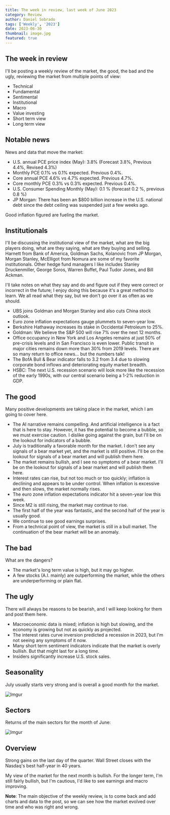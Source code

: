 ```yaml
---
title: The week in review, last week of June 2023
category: Review
author: Daniel Sobrado
tags: ['Weekly', '2023']
date: 2023-06-30
thumbnail: image.jpg
featured: true
---
```


## The week in review

I'll be posting a weekly review of the market, the good, the bad and the ugly, reviewing the market from multiple points of view:
* Technical
* Fundamental
* Sentimental
* Institutional
* Macro
* Value investing
* Short term view
* Long term view

## Notable news

News and data that move the market:

* U.S. annual PCE price index (May): 3.8% (Forecast 3.8%, Previous 4.4%, Revised 4.3%)
* Monthly PCE 0.1% vs 0.1% expected. Previous 0.4%.
* Core annual PCE 4.6% vs 4.7% expected. Previous 4.7%.
* Core monthly PCE 0.3% vs 0.3% expected. Previous 0.4%.
* U.S. Consumer Spending Monthly (May): 0.1 % (forecast 0.2 %, previous 0.8 %)
* JP Morgan: There has been an $800 billion increase in the U.S. national debt since the debt ceiling was suspended just a few weeks ago.

Good inflation figured are fueling the market.

## Institutionals

I'll be discussing the institutional view of the market, what are the big players doing, what are they saying, what are they buying and selling.
Harnett from Bank of America, Goldman Sachs, Kolanovic from JP Morgan, Morgan Stanley, McElligot from Nomura are some of my favorite institutionals. Other hedge fund managers I like includes Stanley Druckenmiller, George Soros, Warren Buffet, Paul Tudor Jones, and Bill Ackman.

I'll take notes on what they say and do and figure out if they were correct or incorrect in the future; I enjoy doing this because it's a great method to learn. We all read what they say, but we don't go over it as often as we should.

* UBS joins Goldman and Morgan Stanley and also cuts China stock outlook.
* Euro zone inflation expectations gauge plummets to seven-year low.
* Berkshire Hathaway increases its stake in Occidental Petroleum to 25%.
* Goldman: We believe the S&P 500 will rise 7% over the next 12 months.
* Office occupancy in New York and Los Angeles remains at just 50% of pre-crisis levels and in San Francisco is even lower. Public transit in major cities remains down more than 30% from 2019 levels. There are so many return to office news... but the numbers talk!
* The BofA Bull & Bear indicator falls to 3.2 from 3.4 due to slowing corporate bond inflows and deteriorating equity market breadth.
* HSBC: The next U.S. recession scenario will look more like the recession of the early 1990s, with our central scenario being a 1-2% reduction in GDP.

## The good

Many positive developments are taking place in the market, which I am going to cover here.

* The AI narrative remains compelling. And artificial intelligence is a fact that is here to stay. However, it has the potential to become a bubble, so we must exercise caution. I dislike going against the grain, but I'll be on the lookout for indicators of a bubble.
* July is traditionally a favorable month for the market. I don't see any signals of a bear market yet, and the market is still positive. I'll be on the lookout for signals of a bear market and will publish them here.
* The market remains bullish, and I see no symptoms of a bear market. I'll be on the lookout for signals of a bear market and will publish them here.
* Interest rates can rise, but not too much or too quickly; inflation is declining and appears to be under control. When inflation is excessive and then slows, the market normally rises.
* The euro zone inflation expectations indicator hit a seven-year low this week.
* Since M2 is still rising, the market may continue to rise.
* The first half of the year was fantastic, and the second half of the year is usually good.
* We continue to see good earnings surprises.
* From a technical point of view, the market is still in a bull market. The continuation of the bear market will be an anomaly.

## The bad

What are the dangers?

* The market's long term value is high, but it may go higher.
* A few stocks (A.I. mainly) are outperforming the market, while the others are underperforming or plain flat.

## The ugly

There will always be reasons to be bearish, and I will keep looking for them and post them here.

* Macroeconomic data is mixed; inflation is high but slowing, and the economy is growing but not as quickly as projected.
* The interest rates curve inversion predicted a recession in 2023, but I'm not seeing any symptoms of it now.
* Many short term sentiment indicators indicate that the market is overly bullish. But that might last for a long time.
* Insiders significantly increase U.S. stock sales.

## Seasonality

July usually starts very strong and is overall a good month for the market. 

![Imgur](https://i.imgur.com/QqZTOcn.png)

## Sectors

Returns of the main sectors for the month of June:

![Imgur](https://i.imgur.com/tbXLjrw.png)


## Overview

Strong gains on the last day of the quarter. Wall Street closes with the Nasdaq's best half-year in 40 years.

My view of the market for the next month is bullish. For the longer term, I'm still fairly bullish, but I'm cautious, I'd like to see earnings and macro improving.

**Note**: The main objective of the weekly review, is to come back and add charts and data to the post, so we can see how the market evolved over time and who was right and wrong. 


